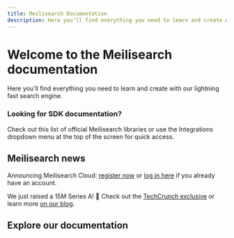```yaml
---
title: Meilisearch Documentation
description: Here you'll find everything you need to learn and create with our lightning fast search engine.
---
```


# Welcome to the Meilisearch documentation

Here you'll find everything you need to learn and create with our lightning fast search engine.

<Capsule className="my-[72px]">
  <h3 className="text-3xl">Looking for SDK documentation?</h3>
  <p>Check out this <ButtonLink href="/docs/learn/what_is_meilisearch/sdks.html" currentColor="true" >list of official Meilisearch</ButtonLink> libraries or use the Integrations dropdown menu at the top of the screen for quick access.</p>
</Capsule>

<h2 className="text-5xl">Meilisearch news</h2>

Announcing Meilisearch Cloud: [register now](https://cloud.meilisearch.com/register) or [log in here](https://cloud.meilisearch.com/login) if you already have an account.

<Divider />

We just raised a 15M Series A! 🥳 Check out the [TechCrunch exclusive](https://docs.meilisearch.com/#:~:text=TechCrunch%20exclusive,opens%20new%20window) or learn more [on our blog](https://blog.meilisearch.com/meilisearch-series-a/).

<Divider />

<h2 className="text-5xl">Explore our documentation</h2>
<Featured items={[
  {
    icon: 'cube',
    content: 'Check what we will be working on in the next few weeks!'
  },
  {
    content: 'Check what we will be working on in the next few weeks!',
    icon: 'compass'
  },
  {
    content:
      'Check out this list of official Meilisearch libraries or use the Integrations dropdown menu at the top of the screen for quick access.',
    icon: 'user'
  },
  {
    content:
      'Check out this list of official Meilisearch libraries or use the Integrations dropdown menu at the top of the screen for quick access.',
    icon: 'circle'
  },
  {
    icon: 'globe',
    content: 'Check what we will be working on in the next few weeks!'
  },
  {
    content: 'Check what we will be working on in the next few weeks!',
    icon: 'letter'
  }
]} />